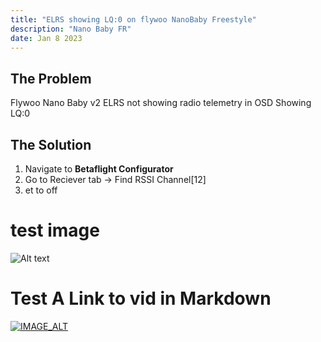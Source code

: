 ```yaml
---
title: "ELRS showing LQ:0 on flywoo NanoBaby Freestyle"
description: "Nano Baby FR"
date: Jan 8 2023
---
```

## The Problem
Flywoo Nano Baby v2 ELRS not showing radio telemetry in OSD
Showing LQ:0

## The Solution
1. Navigate to **Betaflight Configurator**
2. Go to Reciever tab -> Find RSSI Channel[12] 
3. et to off

# test image
![Alt text](https://isaiahbaker.xyz/images/12.jpg "a title")

# Test A Link to vid in Markdown

[![IMAGE_ALT](https://img.youtube.com/vi/dwegkN6N0Y0/0.jpg)](https://www.youtube.com/watch?v=UmX4kyB2wfg)

